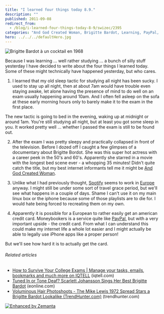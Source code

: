 ```yaml
---
title: "I learned four things today 8.9."
description: ""
published: 2011-09-08
redirect_from:
  - /blog/i-learned-four-things-today-8-9/swizec/2395
categories: "And God Created Woman, Brigitte Bardot, Learning, PayPal, Personal, Scarlett Johansson, Spotify"
hero: ../../../defaultHero.jpg
---
```


![Brigitte Bardot à un cocktail en 1968](http://swizec.com/blog/wp-content/uploads/2011/09/300px-Brigitte_Bardot3.jpg "Brigitte Bardot à un cocktail en 1968")

Because I was learning ... well rather studying ... a bunch of silly stuff yesterday I have decided to write about the four things I learned today. Some of these might technically have happened yesterday, but who cares.

1. I learned that my old sleep tactic for studying all night has been sucky. I used to stay up all night, then at about 7am would have trouble even staying awake, let alone having the presence of mind to do well on an exam usually happening around 10am. And I often fell asleep on the sofa at these early morning hours only to barely make it to the exam in the first place.

The new tactic is going to bed in the evening, waking up at midnight or around 1am. You're still studying all night, but at least you got some sleep in you. It worked pretty well ... whether I passed the exam is still to be found out.

2. After the exam I was pretty sleepy and practically collapsed in front of the television. Before I dozed off I caught a few glimpses of a documentary about Brigitte Bordot. She was this super hot actress with a career peek in the 50's and 60's. Apparently she starred in a movie with the longest bed scene ever - a whopping 35 minutes! Didn't quite catch the title, but my best internet informants tell me it might be [And God Created Woman](http://en.wikipedia.org/wiki/And_God_Created_Woman_%281956_film%29 "And God Created Woman (1956 film)").

3. Unlike what I had previously thought, [Spotify](http://en.wikipedia.org/wiki/Spotify "Spotify") seems to work in [Europe](http://en.wikipedia.org/wiki/Europe "Europe") anyway. I might still be under some sort of travel grace period, but we'll see what happens in a couple of days. Shame I can't use it on my main linux box or the iphone because some of those playlists are to die for. I would hate being forced to recreating them on my own.

4. Apparently it is possible for a European to rather easily get an american credit card. Moneybookers is a service quite like [PayPal](http://paypal.com "PayPal"), but with a very important upside - the credit card. From what I can understand this could make my internet life a whole lot easier and I might actually be able to legally use iPhone apps like a proper person!

But we'll see how hard it is to actually get the card.

###### Related articles

- [How to Survive Your College Exams | Manage your tasks, emails, bookmarks and much more on IQTELL](http://www.iqtell.com/2011/08/how-to-survive-your-college-exams/) (iqtell.com)
- [Tuned In or Tone Deaf? Scarlett Johansson Sings Her Best Brigitte Bardot](http://www.eonline.com/news/the_awful_truth/tuned_in_tone_deaf_scarlett_johansson/262251?cmpid=rss-000000-rssfeed-365-topstories) (eonline.com)
- [Voluminous Hair Photoshoots - The Mike Lewis 1972 Spread Stars a Brigitte Bardot Lookalike (TrendHunter.com)](http://www.trendhunter.com/trends/mike-lewis-1972) (trendhunter.com)

[![Enhanced by Zemanta](http://img.zemanta.com/zemified_e.png?x-id=a0ee10eb-1c0e-4a80-850f-709b7001ab39)](http://www.zemanta.com/ "Enhanced by Zemanta")
